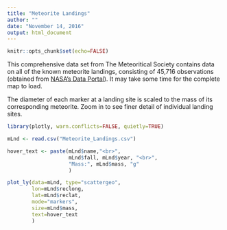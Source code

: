 ```yaml
---
title: "Meteorite Landings"
author: ""
date: "November 14, 2016"
output: html_document
---
```


```r
knitr::opts_chunk$set(echo=FALSE)
```

This comprehensive data set from The Meteoritical Society contains data on all of the known meteorite landings, consisting of 45,716 observations (obtained from <a href="https://data.nasa.gov/Space-Science/Meteorite-Landings/gh4g-9sfh" target="_blank">NASA's Data Portal</a>). It may take some time for the complete map to load.

The diameter of each marker at a landing site is scaled to the mass of its corresponding meteorite. Zoom in to see finer detail of individual landing sites.

```r
library(plotly, warn.conflicts=FALSE, quietly=TRUE)

mLnd <- read.csv("Meteorite_Landings.csv")

hover_text <- paste(mLnd$name,"<br>",
                    mLnd$fall, mLnd$year, "<br>",
                    "Mass:", mLnd$mass, "g"
                    )

plot_ly(data=mLnd, type="scattergeo",
        lon=mLnd$reclong, 
        lat=mLnd$reclat, 
        mode="markers",
        size=mLnd$mass,
        text=hover_text
        )
```

